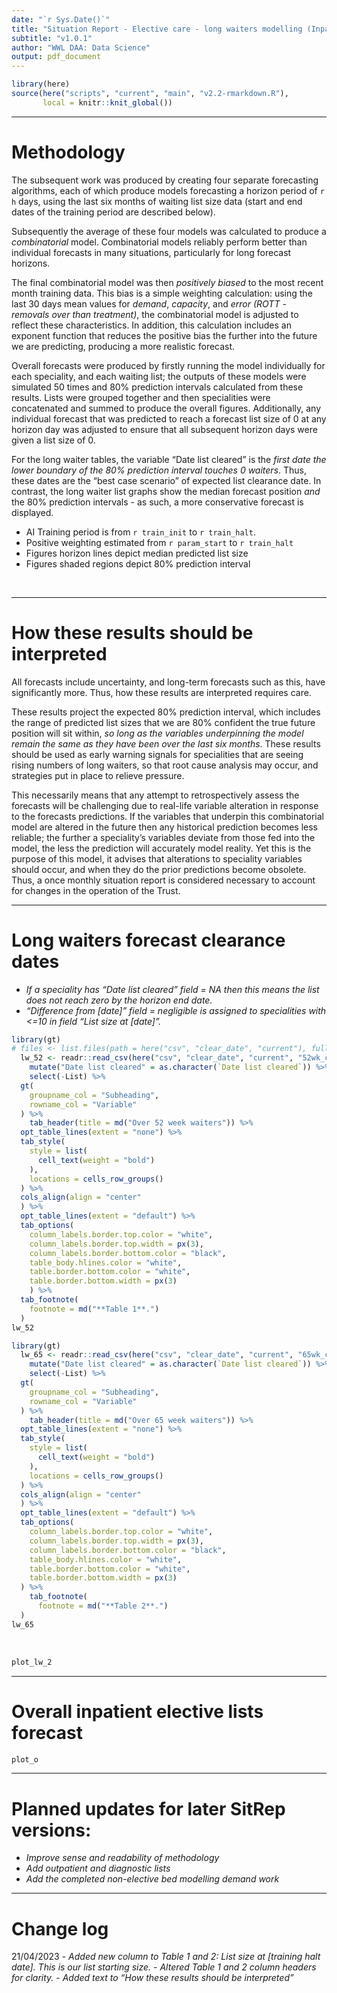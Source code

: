 ```yaml
---
date: "`r Sys.Date()`"
title: "Situation Report - Elective care - long waiters modelling (Inpatient)"
subtitle: "v1.0.1"
author: "WWL DAA: Data Science"
output: pdf_document
---
```


```r
library(here)
source(here("scripts", "current", "main", "v2.2-rmarkdown.R"),
       local = knitr::knit_global())
```

---

\newpage

# Methodology

The subsequent work was produced by creating four separate forecasting algorithms, each of which produce models forecasting a horizon period of `r h` days, using the last six months of waiting list size data (start and end dates of the training period are described below).

Subsequently the average of these four models was calculated to produce a *combinatorial* model. Combinatorial models reliably perform better than individual forecasts in many situations, particularly for long forecast horizons.

The final combinatorial model was then *positively biased* to the most recent month training data. This bias is a simple weighting calculation: using the last 30 days mean values for *demand*, *capacity*, and *error (ROTT - removals over than treatment)*, the combinatorial model is adjusted to reflect these characteristics. In addition, this calculation includes an exponent function that reduces the positive bias the further into the future we are predicting, producing a more realistic forecast.

Overall forecasts were produced by firstly running the model individually for each speciality, and each waiting list; the outputs of these models were simulated 50 times and 80% prediction intervals calculated from these results. Lists were grouped together and then specialities were concatenated and summed to produce the overall figures. Additionally, any individual forecast that was predicted to reach a forecast list size of 0 at any horizon day was adjusted to ensure that all subsequent horizon days were given a list size of 0.

For the long waiter tables, the variable "Date list cleared" is the *first date the lower boundary of the 80% prediction interval touches 0 waiters*. Thus, these dates are the "best case scenario" of expected list clearance date. In contrast, the long waiter list graphs show the median forecast position *and* the 80% prediction intervals - as such, a more conservative forecast is displayed.

- AI Training period is from `r train_init` to `r train_halt`.
- Positive weighting estimated from `r param_start` to `r train_halt`
- Figures horizon lines depict median predicted list size
- Figures shaded regions depict 80% prediction interval

<br>

---

# How these results should be interpreted

All forecasts include uncertainty, and long-term forecasts such as this, have significantly more. Thus, how these results are interpreted requires care. 

These results project the expected 80% prediction interval, which includes the range of predicted list sizes that we are 80% confident the true future position will sit within, *so long as the variables underpinning the model remain the same as they have been over the last six months*. These results should be used as early warning signals for specialities that are seeing rising numbers of long waiters, so that root cause analysis may occur, and strategies put in place to relieve pressure. 

This necessarily means that any attempt to retrospectively assess the forecasts will be challenging due to real-life variable alteration in response to the forecasts predictions. If the variables that underpin this combinatorial model are altered in the future then any historical prediction becomes less reliable; the further a speciality's variables deviate from those fed into the model, the less the prediction will accurately model reality. Yet this is the purpose of this model, it advises that alterations to speciality variables should occur, and when they do the prior predictions become obsolete. Thus, a once monthly situation report is considered necessary to account for changes in the operation of the Trust.  

---

\newpage

# Long waiters forecast clearance dates
- *If a speciality has "Date list cleared" field = NA then this means the list does not reach zero by the horizon end date.*
- *"Difference from [date]" field = negligible is assigned to specialities with <=10 in field "List size at [date]".*

``` r
library(gt)
# files <- list.files(path = here("csv", "clear_date", "current"), full.names = TRUE)
  lw_52 <- readr::read_csv(here("csv", "clear_date", "current", "52wk_clear_dates.csv")) %>%
    mutate("Date list cleared" = as.character(`Date list cleared`)) %>%
    select(-List) %>%
  gt(
    groupname_col = "Subheading",
    rowname_col = "Variable"
  ) %>%
    tab_header(title = md("Over 52 week waiters")) %>%
  opt_table_lines(extent = "none") %>%
  tab_style(
    style = list(
      cell_text(weight = "bold")
    ),
    locations = cells_row_groups()
  ) %>%
  cols_align(align = "center"
  ) %>%
  opt_table_lines(extent = "default") %>%
  tab_options(
    column_labels.border.top.color = "white",
    column_labels.border.top.width = px(3),
    column_labels.border.bottom.color = "black",
    table_body.hlines.color = "white",
    table.border.bottom.color = "white",
    table.border.bottom.width = px(3)
    ) %>%
  tab_footnote(
    footnote = md("**Table 1**.")
  )
lw_52
```

``` r
library(gt)
  lw_65 <- readr::read_csv(here("csv", "clear_date", "current", "65wk_clear_dates.csv")) %>%
    mutate("Date list cleared" = as.character(`Date list cleared`)) %>%
    select(-List) %>%
  gt(
    groupname_col = "Subheading",
    rowname_col = "Variable"
  ) %>%
    tab_header(title = md("Over 65 week waiters")) %>%
  opt_table_lines(extent = "none") %>%
  tab_style(
    style = list(
      cell_text(weight = "bold")
    ),
    locations = cells_row_groups()
  ) %>%
  cols_align(align = "center"
  ) %>%
  opt_table_lines(extent = "default") %>%
  tab_options(
    column_labels.border.top.color = "white",
    column_labels.border.top.width = px(3),
    column_labels.border.bottom.color = "black",
    table_body.hlines.color = "white",
    table.border.bottom.color = "white",
    table.border.bottom.width = px(3)
  ) %>%
    tab_footnote(
      footnote = md("**Table 2**.")
  )
lw_65
```

<br>

``` r
plot_lw_2
```

---

# Overall inpatient elective lists forecast
``` r
plot_o
```

---

\newpage

# Planned updates for later SitRep versions:

- *Improve sense and readability of methodology*
- *Add outpatient and diagnostic lists*
- *Add the completed non-elective bed modelling demand work*

---

# Change log
21/04/2023
- *Added new column to Table 1 and 2: List size at [training halt date]. This is our list starting size.*
- *Altered Table 1 and 2 column headers for clarity.*
- *Added text to "How these results should be interpreted"*
